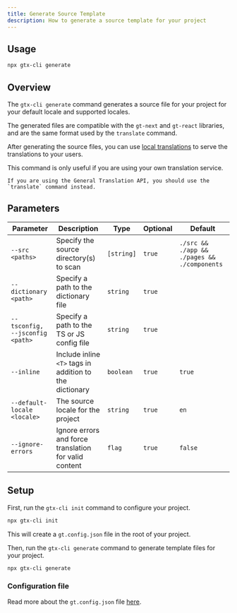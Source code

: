 ```yaml
---
title: Generate Source Template
description: How to generate a source template for your project
---
```

## Usage

```bash
npx gtx-cli generate
```

## Overview

The `gtx-cli generate` command generates a source file for your project for your default locale and supported locales.

The generated files are compatible with the `gt-next` and `gt-react` libraries, and are the same format used by the `translate` command.

After generating the source files, you can use [local translations](/docs/next/reference/local-tx) to serve the translations to your users.

<Callout type="info">
    This command is only useful if you are using your own translation service.

    If you are using the General Translation API, you should use the `translate` command instead.
</Callout>

## Parameters

| Parameter       | Description                                      | Type    | Optional | Default         |
|-----------------|--------------------------------------------------|---------|----------|-----------------|
| `--src <paths>`   | Specify the source directory(s) to scan                     | `[string]`  | `true`     | `./src && ./app && ./pages && ./components`      |
| `--dictionary <path>`    | Specify a path to the dictionary file                | `string`  | `true`     |                 |
| `--tsconfig, --jsconfig <path>`| Specify a path to the TS or JS config file | `string`  | `true`     |                 |
| `--inline`        | Include inline `<T>` tags in addition to the dictionary     | `boolean` | `true`     | `true`            |
| `--default-locale <locale>`| The source locale for the project                  | `string`  | `true`     |  `en`               |
| `--ignore-errors` | Ignore errors and force translation for valid content       | `flag` | `true`     | `false`           |

## Setup

First, run the `gtx-cli init` command to configure your project.

```bash
npx gtx-cli init
```

This will create a `gt.config.json` file in the root of your project.

Then, run the `gtx-cli generate` command to generate template files for your project.

```bash
npx gtx-cli generate
```


### Configuration file

Read more about the `gt.config.json` file [here](/docs/cli/reference/config).
